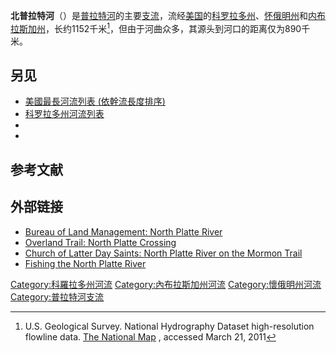 {{Geobox|River
<!-- *** Heading *** -->
| name = 北普拉特河<br />North Platte 
| native_name = 
| other_name = 
| category = 
<!-- *** Names **** --> 
| etymology = 
| nickname = 
<!-- *** Image *** -->
| image = North_Platte_River_Northgate_Canyon_Canoers.jpg
| image_caption = 科罗拉多-怀俄明边界的[[北门峡谷|北门峡谷]]，北普拉特河上的泛舟者
| image_size =
<!-- *** Country *** -->
| country = {{flag|United States}}
| state = {{flag|Colorado}}
| state1 = {{flag|Wyoming}}
| state2 = {{flag|Nebraska}}
| region = 
| district = 
| municipality = 
<!-- *** Family *** -->
| parent =
| tributary_left = [[甘霖河_(怀俄明州)|甘霖河]]
| tributary_right = [[梅迪辛博河|梅迪辛博河]]
| tributary_right1 = [[拉勒米河|拉勒米河]]
| city = [[瓦尔登_(科罗拉多州)|瓦尔登]]
| city1 = [[卡斯珀_(怀俄明州)|卡斯珀]]
| city2 = [[拉勒米_(怀俄明州)|拉勒米]]
| city3 = [[斯科茨布拉夫_(内布拉斯加州)|斯科茨布拉夫]]
| city4 = [[奥什科什_(内布拉斯加州)|奥什科什]]
| city5 = [[北普拉特_(内布拉斯加州)|北普拉特]]
| landmark = 
| river =
<!-- *** Source *** -->
| source = Grizzly Creek 和 Little Grizzly Creeks汇合
| source_location = [[杰克逊县_(科罗拉多州)|杰克逊县]]
| source_region = [[科罗拉多州|科罗拉多州]]
| source_country =
| source_elevation_imperial = 8060
| source_lat_d = 40.550331
| source_long_d = -106.392975
| source_coordinates_note = <ref name="gnis">{{cite gnis|id=204647|name=North Platte River|entrydate=1978-10-13|accessdate=2011-02-27}}</ref>
<!-- ***Mouth*** -->
| mouth = [[普拉特河|普拉特河]]
| mouth_location = [[林肯縣_(內布拉斯加州)|林肯縣]]
| mouth_region = [[內布拉斯加州|內布拉斯加州]]
| mouth_country = 
| mouth_elevation_imperial = 2762
| mouth_lat_d = 41.115573
| mouth_long_d = -100.687637
| mouth_coordinates_note = <ref name="gnis"/>
<!-- *** Dimensions *** -->
| length_imperial = 716 | length_orientation = 
| width_imperial = | width_orientation = 
| depth_imperial = 
| volume_imperial =
| watershed_imperial = 30900
| watershed_note = <ref name="USGS">{{cite web |title=Boundary Descriptions and Names of Regions, Subregions, Accounting Units and Cataloging Units |url=http://water.usgs.gov/GIS/huc_name.html |publisher=U.S. Geological Survey |accessdate=2011-02-27 |archive-date=2012-07-10 |archive-url=https://www.webcitation.org/692qZ2cnl?url=http://water.usgs.gov/GIS/huc_name.html |dead-url=no }}</ref>
| discharge_imperial = 1355
| discharge_location = [[利斯科_(内布拉斯加州)|利斯科]]
| discharge_note = <ref>{{cite web|url=http://nwis.waterdata.usgs.gov/nwis/monthly/?referred_module=sw&site_no=06686000&por_06686000_2=594110,00060,2,1916-05,1998-09&format=html_table&date_format=YYYY-MM-DD&rdb_compression=file&submitted_form=parameter_selection_list|title=USGS Gage #06686000 on the North Platte River at Lisco, NE|publisher=U.S. Geological Survey|work=National Water Information System|date=1916–1998|accessdate=2011-02-27|archive-date=2012-07-10|archive-url=https://www.webcitation.org/692qZheWY?url=http://nwis.waterdata.usgs.gov/nwis/monthly/?referred_module=sw&site_no=06686000&por_06686000_2=594110,00060,2,1916-05,1998-09&format=html_table&date_format=YYYY-MM-DD&rdb_compression=file&submitted_form=parameter_selection_list|dead-url=no}}</ref>
| discharge_max_imperial = 20100
| discharge_min_imperial = 63.1
<!-- *** Free fields *** -->
| free = | free_type = 
<!-- *** Maps *** -->
| map = North Platte basin map.png
| map_caption = 北普拉特河流域和水系
| map_background = 
| map_locator =
| map_locator_x =
| map_locator_y = 
<!-- *** Website *** --> 
| website =
| commons =
<!-- *** Footnotes *** -->
| footnotes =
}}

'''北普拉特河'''（{{lang-en|North Platte River}}）是[[普拉特河|普拉特河]]的主要[[支流|支流]]，流经[[美国|美国]]的[[科罗拉多州|科罗拉多州]]、[[怀俄明州|怀俄明州]]和[[内布拉斯加州|内布拉斯加州]]，长约1152千米<ref name=NHD>U.S. Geological Survey. National Hydrography Dataset high-resolution flowline data. [http://viewer.nationalmap.gov/viewer/ The National Map] {{WebCite|url=https://www.webcitation.org/66gupqQDM?url=http://viewer.nationalmap.gov/viewer/ |date=20120405064000 |dateformat=iso }}, accessed March 21, 2011</ref>，但由于河曲众多，其源头到河口的距离仅为890千米。

==另见==
*[[美國最長河流列表_(依幹流長度排序)|美國最長河流列表 (依幹流長度排序)]]
*[[科罗拉多州河流列表|科罗拉多州河流列表]]
*{{le|怀俄明州河流列表|List of rivers of Wyoming}}
*{{le|內布拉斯加州河流列表|List of rivers of Nebraska}}

==参考文献==
{{reflist|30em}}

==外部链接==
{{commonscat-inline}}
*[https://web.archive.org/web/20040208152211/http://www.wy.blm.gov/rfo/rec/noplatte.htm Bureau of Land Management: North Platte River]
*[http://www.over-land.com/noplatte.html Overland Trail: North Platte Crossing]{{Wayback|url=http://www.over-land.com/noplatte.html |date=20130411025300 }}
*[http://www.lds.org/gospellibrary/pioneer/23_North_Platte_River.html Church of Latter Day Saints: North Platte River on the Mormon Trail]{{Wayback|url=http://www.lds.org/gospellibrary/pioneer/23_North_Platte_River.html |date=20120818111549 }}
*[https://web.archive.org/web/20110709020141/http://www.dhadm.com/content/best-rainbow-trout-fishing-in-america/ Fishing the North Platte River]

[[Category:科羅拉多州河流|Category:科羅拉多州河流]]
[[Category:內布拉斯加州河流|Category:內布拉斯加州河流]]
[[Category:懷俄明州河流|Category:懷俄明州河流]]
[[Category:普拉特河支流|Category:普拉特河支流]]